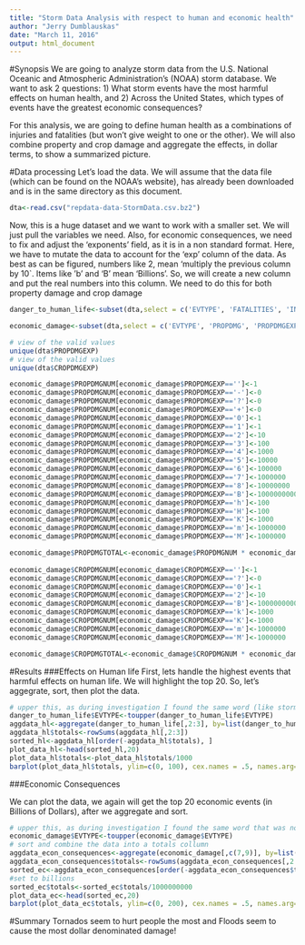 ---
title: "Storm Data Analysis with respect to human and economic health"
author: "Jerry Dumblauskas"
date: "March 11, 2016"
output: html_document
---

#Synopsis 
We are going to analyze storm data from the U.S. National Oceanic and Atmospheric Administration's (NOAA) storm database.  We want to ask 2 questions: 1) What storm events have the most harmful effects on human health, and 2) Across the United States, which types of events have the greatest economic consequences?

For this analysis, we are going to define human health as a combinations of injuries and fatalities (but won't give weight to one or the other).  We will also combine property and crop damage and aggregate the effects, in dollar terms, to show a summarized picture.

#Data processing
Let's load the data.  We will assume that the data file (which can be found on the NOAA's website), has already been downloaded and is in the same directory as this document.

```{r loaddata, cache=TRUE}
dta<-read.csv("repdata-data-StormData.csv.bz2")

```

Now, this is a huge dataset and we want to work with a smaller set.  We will just pull the variables we need.  Also, for economic consequences, we need to fix and adjust the 'exponents' field, as it is in a non standard format. Here, we have to mutate the data to account for the 'exp' column of the data.  As best as can be figured, numbers like 2, mean 'multiply the previous column by 10`.  Items like 'b' and 'B' mean 'Billions'.  So, we will create a new column and put the real numbers into this column.  We need to do this for both property damage and crop damage
```{r process_and_condense_data, cache=TRUE}
danger_to_human_life<-subset(dta,select = c('EVTYPE', 'FATALITIES', 'INJURIES'))

economic_damage<-subset(dta,select = c('EVTYPE', 'PROPDMG', 'PROPDMGEXP', 'CROPDMG', 'CROPDMGEXP'))

# view of the valid values
unique(dta$PROPDMGEXP)
# view of the valid values
unique(dta$CROPDMGEXP)

economic_damage$PROPDMGNUM[economic_damage$PROPDMGEXP=='']<-1
economic_damage$PROPDMGNUM[economic_damage$PROPDMGEXP=='-']<-0
economic_damage$PROPDMGNUM[economic_damage$PROPDMGEXP=='?']<-0
economic_damage$PROPDMGNUM[economic_damage$PROPDMGEXP=='+']<-0
economic_damage$PROPDMGNUM[economic_damage$PROPDMGEXP=='0']<-1
economic_damage$PROPDMGNUM[economic_damage$PROPDMGEXP=='1']<-1
economic_damage$PROPDMGNUM[economic_damage$PROPDMGEXP=='2']<-10
economic_damage$PROPDMGNUM[economic_damage$PROPDMGEXP=='3']<-100
economic_damage$PROPDMGNUM[economic_damage$PROPDMGEXP=='4']<-1000
economic_damage$PROPDMGNUM[economic_damage$PROPDMGEXP=='5']<-10000
economic_damage$PROPDMGNUM[economic_damage$PROPDMGEXP=='6']<-100000
economic_damage$PROPDMGNUM[economic_damage$PROPDMGEXP=='7']<-1000000
economic_damage$PROPDMGNUM[economic_damage$PROPDMGEXP=='8']<-10000000
economic_damage$PROPDMGNUM[economic_damage$PROPDMGEXP=='B']<-1000000000
economic_damage$PROPDMGNUM[economic_damage$PROPDMGEXP=='h']<-100
economic_damage$PROPDMGNUM[economic_damage$PROPDMGEXP=='H']<-100
economic_damage$PROPDMGNUM[economic_damage$PROPDMGEXP=='K']<-1000
economic_damage$PROPDMGNUM[economic_damage$PROPDMGEXP=='m']<-1000000
economic_damage$PROPDMGNUM[economic_damage$PROPDMGEXP=='M']<-1000000

economic_damage$PROPDMGTOTAL<-economic_damage$PROPDMGNUM * economic_damage$PROPDMG
  
economic_damage$CROPDMGNUM[economic_damage$CROPDMGEXP=='']<-1
economic_damage$CROPDMGNUM[economic_damage$CROPDMGEXP=='?']<-0
economic_damage$CROPDMGNUM[economic_damage$CROPDMGEXP=='0']<-1
economic_damage$CROPDMGNUM[economic_damage$CROPDMGEXP=='2']<-10
economic_damage$CROPDMGNUM[economic_damage$CROPDMGEXP=='B']<-1000000000
economic_damage$CROPDMGNUM[economic_damage$CROPDMGEXP=='k']<-1000
economic_damage$CROPDMGNUM[economic_damage$CROPDMGEXP=='K']<-1000
economic_damage$CROPDMGNUM[economic_damage$CROPDMGEXP=='m']<-1000000
economic_damage$CROPDMGNUM[economic_damage$CROPDMGEXP=='M']<-1000000

economic_damage$CROPDMGTOTAL<-economic_damage$CROPDMGNUM * economic_damage$CROPDMG
```

#Results
###Effects on Human life
First, lets handle the highest events that harmful effects on human life.  We will highlight the top 20.  So, let's aggegrate, sort, then plot the data.
```{r plotlife, cache=TRUE}
# upper this, as during investigation I found the same word (like storm and STORM) that was not case sensitive
danger_to_human_life$EVTYPE<-toupper(danger_to_human_life$EVTYPE)
aggdata_hl<-aggregate(danger_to_human_life[,2:3], by=list(danger_to_human_life$EVTYPE), FUN = sum, na.rm=TRUE)
aggdata_hl$totals<-rowSums(aggdata_hl[,2:3])
sorted_hl<-aggdata_hl[order(-aggdata_hl$totals), ]
plot_data_hl<-head(sorted_hl,20)
plot_data_hl$totals<-plot_data_hl$totals/1000
barplot(plot_data_hl$totals, ylim=c(0, 100), cex.names = .5, names.arg=plot_data_hl$Group.1, las=2, ylab = "Number of incidents (in Thousands)", main = "Highest 20 events that have the most harmful effects on human life ")

```

###Economic Consequences

We can plot the data, we again will get the top 20 economic events (in Billions of Dollars), after we aggregate and sort.
```{r plot_econ_data, cache=TRUE}
# upper this, as during investigation I found the same word that was not case sensitive
economic_damage$EVTYPE<-toupper(economic_damage$EVTYPE)
# sort and combine the data into a totals collumn
aggdata_econ_consequences<-aggregate(economic_damage[,c(7,9)], by=list(economic_damage$EVTYPE), FUN = sum, na.rm=TRUE)
aggdata_econ_consequences$totals<-rowSums(aggdata_econ_consequences[,2:3])
sorted_ec<-aggdata_econ_consequences[order(-aggdata_econ_consequences$totals), ]
#set to billions
sorted_ec$totals<-sorted_ec$totals/1000000000
plot_data_ec<-head(sorted_ec,20)
barplot(plot_data_ec$totals, ylim=c(0, 200), cex.names = .5, names.arg=plot_data_ec$Group.1, las=2, ylab = "Dollar Damage (in Billions of Dollars)", main = "Highest 20 events that have the most harmful effects on the economy ")

```

#Summary
Tornados seem to hurt people the most and Floods seem to cause the most dollar denominated damage!
